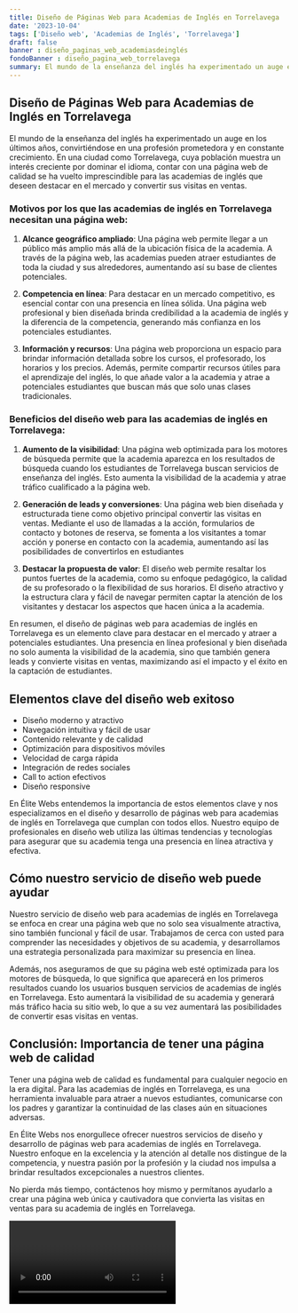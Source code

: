 ```yaml
---
title: Diseño de Páginas Web para Academias de Inglés en Torrelavega
date: '2023-10-04'
tags: ['Diseño web', 'Academias de Inglés', 'Torrelavega']
draft: false
banner : diseño_paginas_web_academiasdeinglés
fondoBanner : diseño_pagina_web_torrelavega
summary: El mundo de la enseñanza del inglés ha experimentado un auge en los últimos años, convirtiéndose en una profesión prometedora y en constante crecimiento. En una ciudad como Torrelavega, cuya población muestra un interés creciente por dominar el idioma, contar con una página web de calidad se ha vuelto imprescindible para las academias de inglés que deseen destacar en el mercado y convertir sus visitas en ventas.
---
```


## Diseño de Páginas Web para Academias de Inglés en Torrelavega

El mundo de la enseñanza del inglés ha experimentado un auge en los últimos años, convirtiéndose en una profesión prometedora y en constante crecimiento. En una ciudad como Torrelavega, cuya población muestra un interés creciente por dominar el idioma, contar con una página web de calidad se ha vuelto imprescindible para las academias de inglés que deseen destacar en el mercado y convertir sus visitas en ventas.

### Motivos por los que las academias de inglés en Torrelavega necesitan una página web:

1. **Alcance geográfico ampliado**: Una página web permite llegar a un público más amplio más allá de la ubicación física de la academia. A través de la página web, las academias pueden atraer estudiantes de toda la ciudad y sus alrededores, aumentando así su base de clientes potenciales.

2. **Competencia en línea**: Para destacar en un mercado competitivo, es esencial contar con una presencia en línea sólida. Una página web profesional y bien diseñada brinda credibilidad a la academia de inglés y la diferencia de la competencia, generando más confianza en los potenciales estudiantes.

3. **Información y recursos**: Una página web proporciona un espacio para brindar información detallada sobre los cursos, el profesorado, los horarios y los precios. Además, permite compartir recursos útiles para el aprendizaje del inglés, lo que añade valor a la academia y atrae a potenciales estudiantes que buscan más que solo unas clases tradicionales.

### Beneficios del diseño web para las academias de inglés en Torrelavega:

1. **Aumento de la visibilidad**: Una página web optimizada para los motores de búsqueda permite que la academia aparezca en los resultados de búsqueda cuando los estudiantes de Torrelavega buscan servicios de enseñanza del inglés. Esto aumenta la visibilidad de la academia y atrae tráfico cualificado a la página web.

2. **Generación de leads y conversiones**: Una página web bien diseñada y estructurada tiene como objetivo principal convertir las visitas en ventas. Mediante el uso de llamadas a la acción, formularios de contacto y botones de reserva, se fomenta a los visitantes a tomar acción y ponerse en contacto con la academia, aumentando así las posibilidades de convertirlos en estudiantes

3. **Destacar la propuesta de valor**: El diseño web permite resaltar los puntos fuertes de la academia, como su enfoque pedagógico, la calidad de su profesorado o la flexibilidad de sus horarios. El diseño atractivo y la estructura clara y fácil de navegar permiten captar la atención de los visitantes y destacar los aspectos que hacen única a la academia.

En resumen, el diseño de páginas web para academias de inglés en Torrelavega es un elemento clave para destacar en el mercado y atraer a potenciales estudiantes. Una presencia en línea profesional y bien diseñada no solo aumenta la visibilidad de la academia, sino que también genera leads y convierte visitas en ventas, maximizando así el impacto y el éxito en la captación de estudiantes.

<GifSeo />

<Cta />

## Elementos clave del diseño web exitoso

- Diseño moderno y atractivo
- Navegación intuitiva y fácil de usar
- Contenido relevante y de calidad
- Optimización para dispositivos móviles
- Velocidad de carga rápida
- Integración de redes sociales
- Call to action efectivos
- Diseño responsive

En Élite Webs entendemos la importancia de estos elementos clave y nos especializamos en el diseño y desarrollo de páginas web para academias de inglés en Torrelavega que cumplan con todos ellos. Nuestro equipo de profesionales en diseño web utiliza las últimas tendencias y tecnologías para asegurar que su academia tenga una presencia en línea atractiva y efectiva.

## Cómo nuestro servicio de diseño web puede ayudar

Nuestro servicio de diseño web para academias de inglés en Torrelavega se enfoca en crear una página web que no solo sea visualmente atractiva, sino también funcional y fácil de usar. Trabajamos de cerca con usted para comprender las necesidades y objetivos de su academia, y desarrollamos una estrategia personalizada para maximizar su presencia en línea.

Además, nos aseguramos de que su página web esté optimizada para los motores de búsqueda, lo que significa que aparecerá en los primeros resultados cuando los usuarios busquen servicios de academias de inglés en Torrelavega. Esto aumentará la visibilidad de su academia y generará más tráfico hacia su sitio web, lo que a su vez aumentará las posibilidades de convertir esas visitas en ventas.

## Conclusión: Importancia de tener una página web de calidad

Tener una página web de calidad es fundamental para cualquier negocio en la era digital. Para las academias de inglés en Torrelavega, es una herramienta invaluable para atraer a nuevos estudiantes, comunicarse con los padres y garantizar la continuidad de las clases aún en situaciones adversas.

En Élite Webs nos enorgullece ofrecer nuestros servicios de diseño y desarrollo de páginas web para academias de inglés en Torrelavega. Nuestro enfoque en la excelencia y la atención al detalle nos distingue de la competencia, y nuestra pasión por la profesión y la ciudad nos impulsa a brindar resultados excepcionales a nuestros clientes.

No pierda más tiempo, contáctenos hoy mismo y permítanos ayudarlo a crear una página web única y cautivadora que convierta las visitas en ventas para su academia de inglés en Torrelavega.

<Video />

<CtaBot job='Academias de Inglés' city='Torrelavega'/>

<Gmaps query='Torrelavega+españa+maps' />